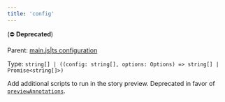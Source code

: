 ```yaml
---
title: 'config'
---
```


(⛔️ **Deprecated**)

Parent: [main.js|ts configuration](./main-config.mdx)

Type: `string[] | ((config: string[], options: Options) => string[] | Promise<string[]>)`

Add additional scripts to run in the story preview. Deprecated in favor of [`previewAnnotations`](./main-config-preview-annotations.mdx).
